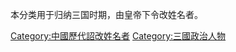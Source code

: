 本分类用于归纳三国时期，由皇帝下令改姓名者。

[[Category:中國歷代詔改姓名者|Category:中國歷代詔改姓名者]]
[[Category:三國政治人物|Category:三國政治人物]]
